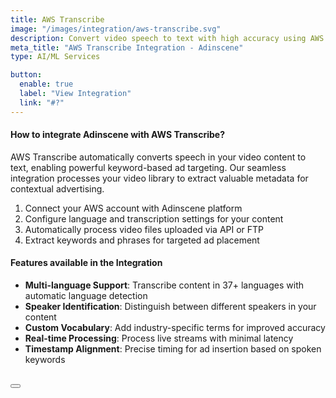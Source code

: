 ```yaml
---
title: AWS Transcribe
image: "/images/integration/aws-transcribe.svg"
description: Convert video speech to text with high accuracy using AWS's advanced AI transcription service for subtitle generation and keyword targeting.
meta_title: "AWS Transcribe Integration - Adinscene"
type: AI/ML Services

button:
  enable: true
  label: "View Integration"
  link: "#?"
---
```


#### How to integrate Adinscene with AWS Transcribe?

AWS Transcribe automatically converts speech in your video content to text, enabling powerful keyword-based ad targeting. Our seamless integration processes your video library to extract valuable metadata for contextual advertising.

1. Connect your AWS account with Adinscene platform
2. Configure language and transcription settings for your content
3. Automatically process video files uploaded via API or FTP
4. Extract keywords and phrases for targeted ad placement

#### Features available in the Integration

- **Multi-language Support**: Transcribe content in 37+ languages with automatic language detection
- **Speaker Identification**: Distinguish between different speakers in your content
- **Custom Vocabulary**: Add industry-specific terms for improved accuracy
- **Real-time Processing**: Process live streams with minimal latency
- **Timestamp Alignment**: Precise timing for ad insertion based on spoken keywords

<br />

<Button label="Connect AWS Transcribe" link="#" />